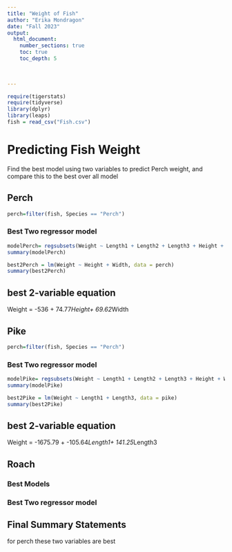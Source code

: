 ```yaml
---
title: "Weight of Fish"
author: "Erika Mondragon"
date: "Fall 2023"  
output: 
  html_document:
    number_sections: true
    toc: true
    toc_depth: 5

 
    
---
```



```r
require(tigerstats)
require(tidyverse)
library(dplyr)
library(leaps)
fish = read_csv("Fish.csv")
```

# Predicting Fish Weight
Find the best model using two variables to predict Perch weight, and compare this to the best over all model

## Perch

```r
perch=filter(fish, Species == "Perch")
```


### Best Two regressor model

```r
modelPerch= regsubsets(Weight ~ Length1 + Length2 + Length3 + Height + Width, data=perch)
summary(modelPerch)
```


```r
best2Perch = lm(Weight ~ Height + Width, data = perch)
summary(best2Perch)
```

## best 2-variable equation
Weight = -536 + 74.77*Height+ 69.62*Width


## Pike
```r
perch=filter(fish, Species == "Perch")
```


### Best Two regressor model
```r
modelPike= regsubsets(Weight ~ Length1 + Length2 + Length3 + Height + Width, data=pike)
summary(modelPike)
```

```r
best2Pike = lm(Weight ~ Length1 + Length3, data = pike)
summary(best2Pike)
```
## best 2-variable equation
Weight = -1675.79 + -105.64*Length1+ 141.25*Length3

## Roach

### Best Models

### Best Two regressor model

## Final Summary Statements
for perch these two variables are best
